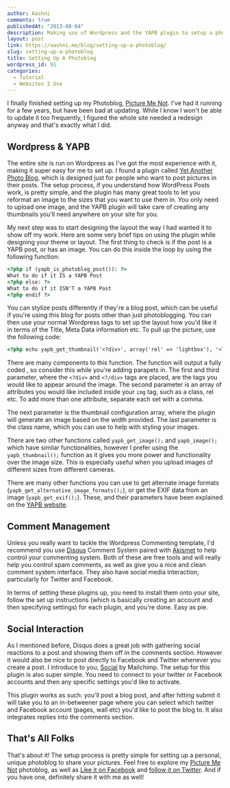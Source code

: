 ```yaml
---
author: Aashni
comments: true
publishedAt: "2013-08-04"
description: Making use of Wordpress and the YAPB plugin to setup a photoblog
layout: post
link: https://aashni.me/blog/setting-up-a-photoblog/
slug: setting-up-a-photoblog
title: Setting Up A Photoblog
wordpress_id: 91
categories:
  - Tutorial
  - Websites I Use
---
```


I finally finished setting up my Photoblog, [Picture Me Not](http://www.picturemenot.com). I've had it running for a few years, but have been bad at updating. While I know I won't be able to update it too frequently, I figured the whole site needed a redesign anyway and that's exactly what I did.

## Wordpress & YAPB

The entire site is run on Wordpress as I've got the most experience with it, making it super easy for me to set up. I found a plugin called [Yet Another Photo Blog](http://johannes.jarolim.com/blog/wordpress/yet-another-photoblog/), which is designed just for people who want to post pictures in their posts. The setup process, if you understand how WordPress Posts work, is pretty simple, and the plugin has many great tools to let you reformat an image to the sizes that you want to use them in. You only need to upload one image, and the YAPB plugin will take care of creating any thumbnails you'll need anywhere on your site for you.

My next step was to start designing the layout the way I had wanted it to show off my work. Here are some very brief tips on using the plugin while designing your theme or layout. The first thing to check is if the post is a YAPB post, or has an image. You can do this inside the loop by using the following function:

```html
<?php if (yapb_is_photoblog_post()): ?>
What to do if it IS a YAPB Post
<?php else: ?>
What to do if it ISN'T a YAPB Post
<?php endif ?>
```

You can stylize posts differently if they're a blog post, which can be useful if you're using this blog for posts other than just photoblogging. You can then use your normal Wordpress tags to set up the layout how you'd like it in terms of the Title, Meta Data information etc. To pull up the picture, use the following code:

```html
<?php echo yapb_get_thumbnail('<?div>', array('rel' => 'lightbox'), '<?/div', array('w=950', 'q=90'), 'className'); ?>
```

There are many components to this function. The function will output a fully coded <img src="">, so consider this while you're adding parapets in. The first and third parameter, where the `<?div>` and `<?/div>` tags are placed, are the tags you would like to appear around the image. The second parameter is an array of attributes you would like included inside your `img` tag, such as a class, rel etc. To add more than one attribute, separate each set with a comma.

The next parameter is the thumbnail configuration array, where the plugin will generate an image based on the width provided. The last parameter is the class name, which you can use to help with styling your images.

There are two other functions called `yapb_get_image();` and `yapb_image();` which have similar functionalities, however I prefer using the `yapb_thumbnail();` function as it gives you more power and functionality over the image size. This is especially useful when you upload images of different sizes from different cameras.

There are many other functions you can use to get alternate image formats (`yapb_get_alternative_image_formats();`), or get the EXIF data from an image (`yapb_get_exif();`). These, and their parameters have been explained on the [YAPB website](http://johannes.jarolim.com/blog/wordpress/yet-another-photoblog/yapb-template-functions/).

## Comment Management

Unless you really want to tackle the Wordpress Commenting template, I'd recommend you use [Disqus](http://disqus.com/) Comment System paired with [Akismet](http://akismet.com/?return=true) to help control your commenting system. Both of these are free tools and will really help you control spam comments, as well as give you a nice and clean comment system interface. They also have social media interaction, particularly for Twitter and Facebook.

In terms of setting these plugins up, you need to install them onto your site, follow the set up instructions (which is basically creating an account and then specifying settings) for each plugin, and you're done. Easy as pie.

## Social Interaction

As I mentioned before, Disqus does a great job with gathering social reactions to a post and showing them off in the comments section. However it would also be nice to post directly to Facebook and Twitter whenever you create a post. I introduce to you, [Social](http://mailchimp.com/social-plugin-for-wordpress/) by Mailchimp. The setup for this plugin is also super simple. You need to connect to your twitter or Facebook accounts and then any specific settings you'd like to activate.

This plugin works as such: you'll post a blog post, and after hitting submit it will take you to an in-betweener page where you can select which twitter and Facebook account (pages, wall etc) you'd like to post the blog to. It also integrates replies into the comments section.

## That's All Folks

That's about it! The setup process is pretty simple for setting up a personal, unique photoblog to share your pictures. Feel free to explore my [Picture Me Not](http://www.picturemenot.com/) photoblog, as well as [Like it on Facebook](http://www.facebook.com/picturemenot) and [follow it on Twitter](http://www.twitter.com/picturemenot). And if you have one, definitely share it with me as well!
